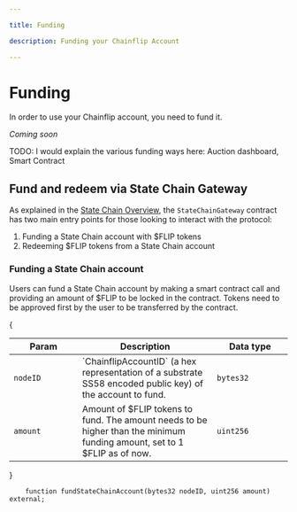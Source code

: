 ```yaml
---

title: Funding

description: Funding your Chainflip Account

---
```


# Funding

In order to use your Chainflip account, you need to fund it.

*Coming soon*

TODO: I would explain the various funding ways here: Auction dashboard, Smart Contract

## Fund and redeem via State Chain Gateway

As explained in the [State Chain Overview](../../../concepts/validator-network/state-chain-flip-gateway.md), the `StateChainGateway` contract has two main entry points for those looking to interact with the protocol:
1. Funding a State Chain account with \$FLIP tokens
2. Redeeming \$FLIP tokens from a State Chain account

### Funding a State Chain account

Users can fund a State Chain account by making a smart contract call and providing an amount of \$FLIP to be locked in the contract. Tokens need to be approved first by the user to be transferred by the contract.

{<table>

  <thead>
    <tr>
      <th width="223">Param</th>
      <th width="371">Description</th>
      <th width="244.33333333333331">Data type</th>
    </tr>
  </thead>
  <tbody>
    <tr>
      <td>
        <code>nodeID</code>
      </td>
      <td>`ChainflipAccountID` (a hex representation of a substrate SS58 encoded public key) of the account to fund.</td>
      <td><code>bytes32</code></td>
    </tr>
    <tr>
      <td>
        <code>amount</code>
      </td>
      <td>Amount of $FLIP tokens to fund. The amount needs to be higher than the minimum funding amount, set to 1 $FLIP as of now.</td>
      <td><code>uint256</code></td>
    </tr>
  </tbody>
</table>}

```solidity
    function fundStateChainAccount(bytes32 nodeID, uint256 amount) external;
```

